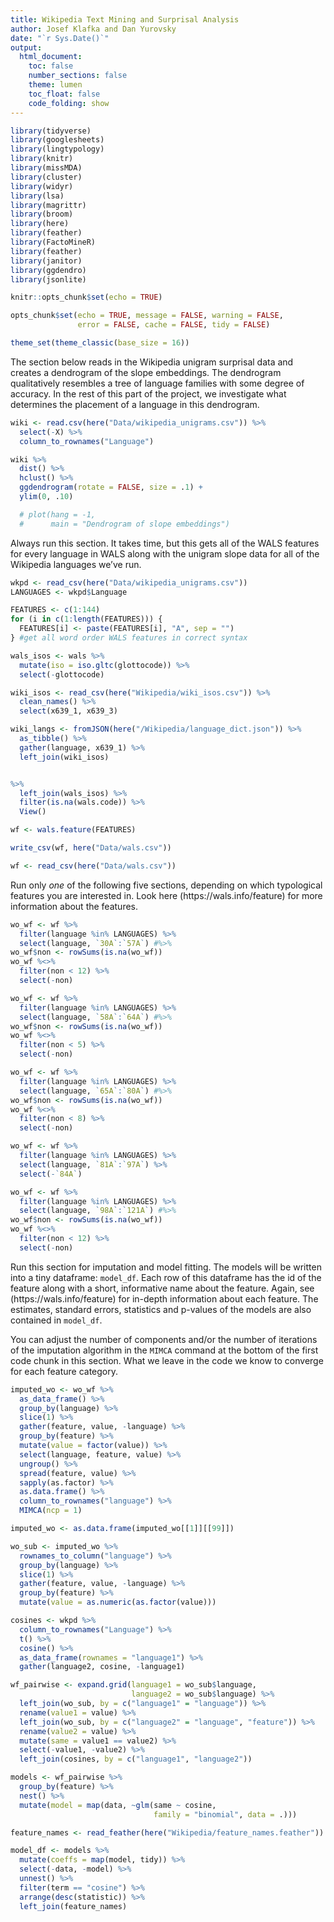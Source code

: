 ```yaml
---
title: Wikipedia Text Mining and Surprisal Analysis
author: Josef Klafka and Dan Yurovsky
date: "`r Sys.Date()`"
output: 
  html_document:
    toc: false
    number_sections: false
    theme: lumen
    toc_float: false
    code_folding: show 
---
```


```r
library(tidyverse)
library(googlesheets)
library(lingtypology)
library(knitr)
library(missMDA)
library(cluster)
library(widyr)
library(lsa)
library(magrittr)
library(broom)
library(here)
library(feather)
library(FactoMineR)
library(feather)
library(janitor)
library(ggdendro)
library(jsonlite)

knitr::opts_chunk$set(echo = TRUE)

opts_chunk$set(echo = TRUE, message = FALSE, warning = FALSE, 
               error = FALSE, cache = FALSE, tidy = FALSE)

theme_set(theme_classic(base_size = 16))
```

The section below reads in the Wikipedia unigram surprisal data and creates a dendrogram of the slope embeddings. The dendrogram qualitatively resembles a tree of language families with some degree of accuracy. In the rest of this part of the project, we investigate what determines the placement of a language in this dendrogram. 

```r
wiki <- read.csv(here("Data/wikipedia_unigrams.csv")) %>%
  select(-X) %>% 
  column_to_rownames("Language")

wiki %>% 
  dist() %>% 
  hclust() %>% 
  ggdendrogram(rotate = FALSE, size = .1) + 
  ylim(0, .10)

  # plot(hang = -1, 
  #      main = "Dendrogram of slope embeddings")

```

Always run this section. It takes time, but this gets all of the WALS features for every language in WALS along with the unigram slope data for all of the Wikipedia languages we've run. 

```r
wkpd <- read_csv(here("Data/wikipedia_unigrams.csv"))
LANGUAGES <- wkpd$Language

FEATURES <- c(1:144)
for (i in c(1:length(FEATURES))) {
  FEATURES[i] <- paste(FEATURES[i], "A", sep = "")
} #get all word order WALS features in correct syntax

wals_isos <- wals %>%
  mutate(iso = iso.gltc(glottocode)) %>%
  select(-glottocode)

wiki_isos <- read_csv(here("Wikipedia/wiki_isos.csv")) %>%
  clean_names() %>%
  select(x639_1, x639_3)

wiki_langs <- fromJSON(here("/Wikipedia/language_dict.json")) %>%
  as_tibble() %>%
  gather(language, x639_1) %>%
  left_join(wiki_isos)


%>%
  left_join(wals_isos) %>%
  filter(is.na(wals.code)) %>%
  View()

wf <- wals.feature(FEATURES) 

write_csv(wf, here("Data/wals.csv"))
```

```r
wf <- read_csv(here("Data/wals.csv"))
```


Run only _one_ of the following five sections, depending on which typological features you are interested in. Look here (https://wals.info/feature) for more information about the features. 

```r
wo_wf <- wf %>%
  filter(language %in% LANGUAGES) %>%
  select(language, `30A`:`57A`) #%>%
wo_wf$non <- rowSums(is.na(wo_wf))
wo_wf %<>%
  filter(non < 12) %>%
  select(-non)
```

```r
wo_wf <- wf %>%
  filter(language %in% LANGUAGES) %>%
  select(language, `58A`:`64A`) #%>%
wo_wf$non <- rowSums(is.na(wo_wf))
wo_wf %<>%
  filter(non < 5) %>%
  select(-non)
```
```r
wo_wf <- wf %>%
  filter(language %in% LANGUAGES) %>%
  select(language, `65A`:`80A`) #%>%
wo_wf$non <- rowSums(is.na(wo_wf))
wo_wf %<>%
  filter(non < 8) %>%
  select(-non)
```
```r
wo_wf <- wf %>%
  filter(language %in% LANGUAGES) %>%
  select(language, `81A`:`97A`) %>%
  select(-`84A`)
```
```r
wo_wf <- wf %>%
  filter(language %in% LANGUAGES) %>%
  select(language, `98A`:`121A`) #%>%
wo_wf$non <- rowSums(is.na(wo_wf))
wo_wf %<>%
  filter(non < 12) %>%
  select(-non)
```

Run this section for imputation and model fitting. The models will be written into a tiny dataframe: `model_df`. Each row of this dataframe has the id of the feature along with a short, informative name about the feature. Again, see (https://wals.info/feature) for in-depth information about each feature. The estimates, standard errors, statistics and p-values of the models are also contained in `model_df`. 

You can adjust the number of components and/or the number of iterations of the imputation algorithm in the `MIMCA` command at the bottom of the first code chunk in this section. What we leave in the code we know to converge for each feature category. 

```r
imputed_wo <- wo_wf %>%
  as_data_frame() %>%
  group_by(language) %>%
  slice(1) %>%
  gather(feature, value, -language) %>%
  group_by(feature) %>%
  mutate(value = factor(value)) %>%
  select(language, feature, value) %>%
  ungroup() %>% 
  spread(feature, value) %>% 
  sapply(as.factor) %>%
  as.data.frame() %>%
  column_to_rownames("language") %>%
  MIMCA(ncp = 1)

imputed_wo <- as.data.frame(imputed_wo[[1]][[99]]) 

wo_sub <- imputed_wo %>% 
  rownames_to_column("language") %>%
  group_by(language) %>%
  slice(1) %>%
  gather(feature, value, -language) %>%
  group_by(feature) %>%
  mutate(value = as.numeric(as.factor(value)))

cosines <- wkpd %>%
  column_to_rownames("Language") %>%
  t() %>%
  cosine() %>%
  as_data_frame(rownames = "language1") %>%
  gather(language2, cosine, -language1)

wf_pairwise <- expand.grid(language1 = wo_sub$language,
                           language2 = wo_sub$language) %>%
  left_join(wo_sub, by = c("language1" = "language")) %>%
  rename(value1 = value) %>%
  left_join(wo_sub, by = c("language2" = "language", "feature")) %>%
  rename(value2 = value) %>%
  mutate(same = value1 == value2) %>%
  select(-value1, -value2) %>%
  left_join(cosines, by = c("language1", "language2"))

models <- wf_pairwise %>%
  group_by(feature) %>%
  nest() %>%
  mutate(model = map(data, ~glm(same ~ cosine, 
                                family = "binomial", data = .)))

feature_names <- read_feather(here("Wikipedia/feature_names.feather"))

model_df <- models %>%
  mutate(coeffs = map(model, tidy)) %>%
  select(-data, -model) %>%
  unnest() %>%
  filter(term == "cosine") %>%
  arrange(desc(statistic)) %>%
  left_join(feature_names)
```